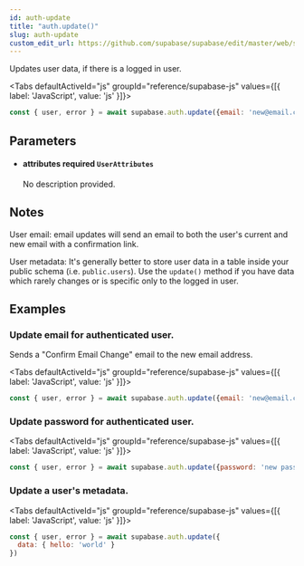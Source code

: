 ```yaml
---
id: auth-update
title: "auth.update()"
slug: auth-update
custom_edit_url: https://github.com/supabase/supabase/edit/master/web/spec/supabase.yml
---
```



Updates user data, if there is a logged in user.

<Tabs
  defaultActiveId="js"
  groupId="reference/supabase-js"
  values={[{ label: 'JavaScript', value: 'js' }]}>

<TabsPanel id="js" label="js">

```js
const { user, error } = await supabase.auth.update({email: 'new@email.com'})
```


</TabsPanel>

</Tabs>

## Parameters


<ul className="method-list-group">
  
<li className="method-list-item">
  <h4 className="method-list-item-label">
    <span className="method-list-item-label-name">
      attributes
    </span>
    <span className="method-list-item-label-badge required">
      required
    </span>
    <span className="method-list-item-validation">
      <code>UserAttributes</code>
    </span>
  </h4>
  <div class="method-list-item-description">

No description provided. 

  </div>
  
</li>

</ul>


## Notes

User email: email updates will send an email to both the user's current and new email with a confirmation link.

User metadata: It's generally better to store user data in a table inside your public schema (i.e. `public.users`). 
Use the `update()` method if you have data which rarely changes or is specific only to the logged in user.










## Examples

### Update email for authenticated user.

Sends a "Confirm Email Change" email to the new email address.

<Tabs
  defaultActiveId="js"
  groupId="reference/supabase-js"
  values={[{ label: 'JavaScript', value: 'js' }]}>

<TabsPanel id="js" label="js">

```js
const { user, error } = await supabase.auth.update({email: 'new@email.com'})
```


</TabsPanel>

</Tabs>

### Update password for authenticated user.



<Tabs
  defaultActiveId="js"
  groupId="reference/supabase-js"
  values={[{ label: 'JavaScript', value: 'js' }]}>

<TabsPanel id="js" label="js">

```js
const { user, error } = await supabase.auth.update({password: 'new password'})
```


</TabsPanel>

</Tabs>

### Update a user's metadata.



<Tabs
  defaultActiveId="js"
  groupId="reference/supabase-js"
  values={[{ label: 'JavaScript', value: 'js' }]}>

<TabsPanel id="js" label="js">

```js
const { user, error } = await supabase.auth.update({ 
  data: { hello: 'world' } 
})
```


</TabsPanel>

</Tabs>
